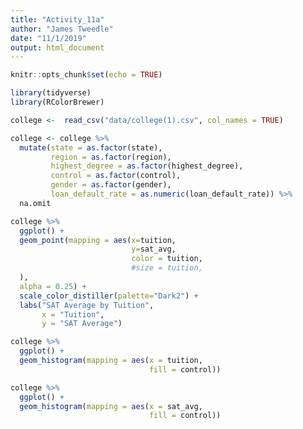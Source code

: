 ---
title: "Activity_11a"
author: "James Tweedle"
date: "11/1/2019"
output: html_document
---

```{r setup, include=FALSE}
knitr::opts_chunk$set(echo = TRUE)
```


```{r loadlibraries}
library(tidyverse)
library(RColorBrewer)
```



```{r loadcollege, echo=FALSE}
college <-  read_csv("data/college(1).csv", col_names = TRUE)

college <- college %>%
  mutate(state = as.factor(state),
         region = as.factor(region),
         highest_degree = as.factor(highest_degree),
         control = as.factor(control),
         gender = as.factor(gender),
         loan_default_rate = as.numeric(loan_default_rate)) %>%
  na.omit
```




```{r scatterplot-college}
college %>%
  ggplot() +
  geom_point(mapping = aes(x=tuition,
                           y=sat_avg, 
                           color = tuition,
                           #size = tuition,
  ),
  alpha = 0.25) +
  scale_color_distiller(palette="Dark2") +
  labs("SAT Average by Tuition",
       x = "Tuition",
       y = "SAT Average")
```




```{r histogram-tuition}
college %>%
  ggplot() +
  geom_histogram(mapping = aes(x = tuition,
                               fill = control))
```





```{r histogram-sat}
college %>%
  ggplot() +
  geom_histogram(mapping = aes(x = sat_avg,
                               fill = control))
```